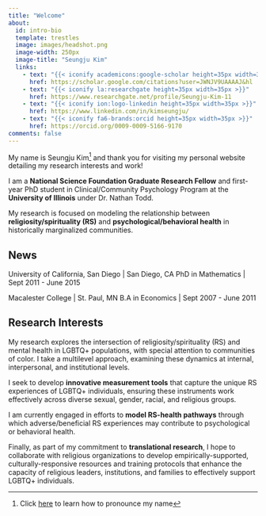 ```yaml
---
title: "Welcome"
about:
  id: intro-bio
  template: trestles
  image: images/headshot.png
  image-width: 250px
  image-title: "Seungju Kim"
  links: 
    - text: "{{< iconify academicons:google-scholar height=35px width=35px >}}"
      href: https://scholar.google.com/citations?user=JWNJV9UAAAAJ&hl
    - text: "{{< iconify la:researchgate height=35px width=35px >}}"
      href: https://www.researchgate.net/profile/Seungju-Kim-11
    - text: "{{< iconify ion:logo-linkedin height=35px width=35px >}}"
      href: https://www.linkedin.com/in/kimseungju/
    - text: "{{< iconify fa6-brands:orcid height=35px width=35px >}}"
      href: https://orcid.org/0009-0009-5166-9170
comments: false
---
```


:::{#intro-bio}
My name is Seungju Kim[^1] and thank you for visiting my personal website detailing my research interests and work! 

I am a **National Science Foundation Graduate Research Fellow** and first-year PhD student in Clinical/Community Psychology Program at the **University of Illinois** under Dr. Nathan Todd. 

My research is focused on modeling the relationship between **religiosity/spirituality (RS)** and **psychological/behavioral health** in historically marginalized communities. 

:::

[^1]: Click [here](https://www.name-coach.com/seungju-kim) to learn how to pronounce my name


## News

University of California, San Diego | San Diego, CA
PhD in Mathematics | Sept 2011 - June 2015

Macalester College | St. Paul, MN
B.A in Economics | Sept 2007 - June 2011

## Research Interests

My research explores the intersection of religiosity/spirituality (RS) and mental health in LGBTQ+ populations, with special attention to communities of color. I take a multilevel approach, examining these dynamics at internal, interpersonal, and institutional levels.

I seek to develop **innovative measurement tools** that capture the unique RS experiences of LGBTQ+ individuals, ensuring these instruments work effectively across diverse sexual, gender, racial, and religious groups.

I am currently engaged in efforts to **model RS-health pathways** through which adverse/beneficial RS experiences may contribute to psychological or behavioral health.

Finally, as part of my commitment to **translational research**, I hope to collaborate with religious organizations to develop empirically-supported, culturally-responsive resources and training protocols that enhance the capacity of religious leaders, institutions, and families to effectively support LGBTQ+ individuals.